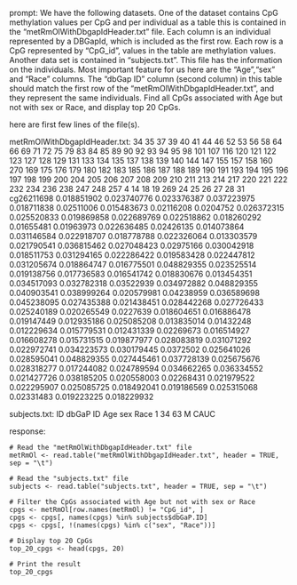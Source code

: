 prompt:
We have the following datasets. One of the dataset contains CpG methylation values per CpG and per individual as a table this is contained in the “metRmOlWithDbgapIdHeader.txt” file. Each column is an individual represented by a DBGapId, which is included as the first row. Each row is a CpG represented by "CpG_id", values in the table are methylation values. Another data set is contained in “subjects.txt”. This file has the information on the individuals. Most important feature for us here are the "Age","sex" and "Race" columns. The "dbGap ID" column (second column) in this table should match the first row of the "metRmOlWithDbgapIdHeader.txt", and they represent the same individuals. Find all CpGs associated with Age but not with sex or Race, and display top 20 CpGs.

here are first few lines of the file(s).

metRmOlWithDbgapIdHeader.txt:
	34	35	37	39	40	41	44	46	52	53	56	58	64	66	69	71	72	75	79	83	84	85	89	90	92	93	94	95	98	101	107	116	120	121	122	123	127	128	129	131	133	134	135	137	138	139	140	144	147	155	157	158	160	270	169	175	176	179	180	182	183	185	186	187	188	189	190	191	193	194	195	196	197	198	199	200	204	205	206	207	208	209	210	211	213	214	217	220	221	222	232	234	236	238	247	248	257	4	14	18	19	269	24	25	26	27	28	31
cg26211698	0.018851902	0.023740776	0.023376387	0.037223975	0.018711838	0.02511006	0.015483673	0.02116208	0.0204752	0.026372315	0.025520833	0.019869858	0.022689769	0.022518862	0.018260292	0.01655481	0.01963973	0.022636485	0.02426135	0.014073864	0.031146584	0.022918707	0.018778788	0.022326064	0.013303579	0.021790541	0.036815462	0.027048423	0.02975166	0.030042918	0.018511753	0.031294165	0.022286422	0.019583428	0.022447812	0.031205674	0.018864747	0.016775501	0.048829355	0.023525514	0.019138756	0.017736583	0.016541742	0.018830676	0.013454351	0.034517093	0.032782318	0.03522939	0.034972882	0.048829355	0.040903541	0.038999264	0.020579981	0.04238959	0.036589698	0.045238095	0.027435388	0.021438451	0.028442268	0.027726433	0.025240189	0.020265549	0.0227639	0.018604651	0.016886478	0.019147449	0.012935186	0.025085208	0.013835014	0.01432248	0.012229634	0.015779531	0.012431339	0.02269673	0.016514927	0.016608278	0.015731515	0.019877977	0.028083819	0.031071292	0.022972741	0.034223573	0.030179445	0.0372502	0.025641026	0.028595041	0.048829355	0.027445461	0.037728139	0.025675676	0.028318277	0.017244082	0.024789594	0.034662265	0.036334552	0.021427726	0.038185205	0.020558003	0.02268431	0.021979522	0.022295907	0.025085725	0.018492041	0.019186569	0.025315068	0.02331483	0.019223225	0.018229932


subjects.txt:
ID	dbGaP ID	Age	sex	Race
1	34	63	M	CAUC


response:
```
# Read the "metRmOlWithDbgapIdHeader.txt" file
metRmOl <- read.table("metRmOlWithDbgapIdHeader.txt", header = TRUE, sep = "\t")

# Read the "subjects.txt" file
subjects <- read.table("subjects.txt", header = TRUE, sep = "\t")

# Filter the CpGs associated with Age but not with sex or Race
cpgs <- metRmOl[row.names(metRmOl) != "CpG_id", ]
cpgs <- cpgs[, names(cpgs) %in% subjects$dbGaP.ID]
cpgs <- cpgs[, !(names(cpgs) %in% c("sex", "Race"))]

# Display top 20 CpGs
top_20_cpgs <- head(cpgs, 20)

# Print the result
top_20_cpgs
```


